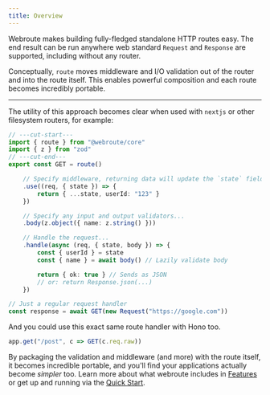```yaml
---
title: Overview
---
```




Webroute makes building fully-fledged standalone HTTP routes easy. The end result can be run anywhere web standard `Request` and `Response` are supported, including without any router.

Conceptually, `route` moves middleware and I/O validation out of the router and into the route itself. This enables powerful composition and each route becomes incredibly portable.

---

The utility of this approach becomes clear when used with `nextjs` or other filesystem routers, for example:

```ts twoslash
// ---cut-start---
import { route } from "@webroute/core"
import { z } from "zod"
// ---cut-end---
export const GET = route()

	// Specify middleware, returning data will update the `state` field later
	.use((req, { state }) => {
		return { ...state, userId: "123" }
	})

	// Specify any input and output validators...
	.body(z.object({ name: z.string() }))

	// Handle the request...
	.handle(async (req, { state, body }) => {
		const { userId } = state
		const { name } = await body() // Lazily validate body

		return { ok: true } // Sends as JSON
		// or: return Response.json(...)
	})

// Just a regular request handler
const response = await GET(new Request("https://google.com"))
```

And you could use this exact same route handler with Hono too.

```ts
app.get("/post", c => GET(c.req.raw))
```

By packaging the validation and middleware (and more) with the route itself, it becomes incredible portable, and you'll find your applications actually become _simpler_ too.
Learn more about what webroute includes in [Features](./features) or get up and running via the [Quick Start](.//quick-start).